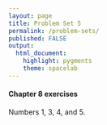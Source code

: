 ```yaml
---
layout: page
title: Problem Set 5
permalink: /problem-sets/
published: FALSE
output: 
  html_document: 
    highlight: pygments
    theme: spacelab
---
```


#### Chapter 8 exercises
Numbers 1, 3, 4, and 5.

